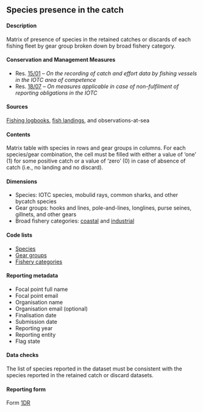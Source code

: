 ## Species presence in the catch {#DRdataset}

#### Description

Matrix of presence of species in the retained catches or discards of each fishing fleet by gear group broken down by broad fishery category.

#### Conservation and Management Measures

- Res. [15/01](https://www.iotc.org/cmm/resolution-1501-recording-catch-and-effort-data-fishing-vessels-iotc-area-competence) -- _On the recording of catch and effort data by fishing vessels in the IOTC area of competence_
- Res. [18/07](https://www.iotc.org/cmm/resolution-1807-measures-applicable-case-non-fulfilment-reporting-obligations-iotc) -- _On measures applicable in case of non-fulfilment of reporting obligations in the IOTC_

#### Sources

[Fishing logbooks](#fishinglogbook), [fish landings](#landings), and observations-at-sea

#### Contents

Matrix table with species in rows and gear groups in columns. For each species/gear combination, the cell must be filled with either a value of 'one' (1) for some positive catch or a value of 'zero' (0) in case of absence of catch (i.e., no landing and no discard).

#### Dimensions

- Species: IOTC species, mobulid rays, common sharks, and other bycatch species   
- Gear groups: hooks and lines, pole-and-lines, longlines, purse seines, gillnets, and other gears
- Broad fishery categories: [coastal](#iotccoastalfishery) and [industrial](#iotcindustrialfishery)

#### Code lists

- [Species](../domain/biological/#allSpecies)
- [Gear groups](../domain/fisheries/#gearGroups)
- [Fishery categories](../domain/fisheries/#fisheryCategories)

#### Reporting metadata

- Focal point full name
- Focal point email
- Organisation name
- Organisation email (optional)
- Finalisation date
- Submission date
- Reporting year
- Reporting entity
- Flag state

#### Data checks

The list of species reported in the dataset must be consistent with the species reported in the retained catch or discard datasets.

#### Reporting form

Form [1DR](../forms/#Form_1DR)
